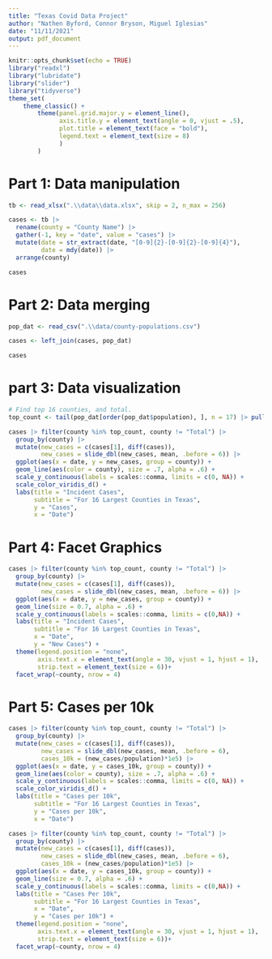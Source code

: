 ```yaml
---
title: "Texas Covid Data Project"
author: "Nathen Byford, Connor Bryson, Miguel Iglesias"
date: "11/11/2021"
output: pdf_document
---
```


```r
knitr::opts_chunk$set(echo = TRUE)
library("readxl")
library("lubridate")
library("slider")
library("tidyverse")
theme_set(
    theme_classic() +
        theme(panel.grid.major.y = element_line(),
              axis.title.y = element_text(angle = 0, vjust = .5),
              plot.title = element_text(face = "bold"),
              legend.text = element_text(size = 8)
              )
        )
```

# Part 1: Data manipulation

```r
tb <- read_xlsx(".\\data\\data.xlsx", skip = 2, n_max = 256)

cases <- tb |> 
  rename(county = "County Name") |> 
  gather(-1, key = "date", value = "cases") |> 
  mutate(date = str_extract(date, "[0-9]{2}-[0-9]{2}-[0-9]{4}"),
         date = mdy(date)) |> 
  arrange(county)

cases
```

# Part 2: Data merging

```r
pop_dat <- read_csv(".\\data/county-populations.csv")

cases <- left_join(cases, pop_dat)

cases
```

# part 3: Data visualization

```r
# Find top 16 counties, and total.
top_count <- tail(pop_dat[order(pop_dat$population), ], n = 17) |> pull(county)

cases |> filter(county %in% top_count, county != "Total") |> 
  group_by(county) |> 
  mutate(new_cases = c(cases[1], diff(cases)),
         new_cases = slide_dbl(new_cases, mean, .before = 6)) |> 
  ggplot(aes(x = date, y = new_cases, group = county)) +
  geom_line(aes(color = county), size = .7, alpha = .6) +
  scale_y_continuous(labels = scales::comma, limits = c(0, NA)) +
  scale_color_viridis_d() +
  labs(title = "Incident Cases", 
       subtitle = "For 16 Largest Counties in Texas",
       y = "Cases",
       x = "Date")
```

# Part 4: Facet Graphics

```r
cases |> filter(county %in% top_count, county != "Total") |> 
  group_by(county) |> 
  mutate(new_cases = c(cases[1], diff(cases)),
         new_cases = slide_dbl(new_cases, mean, .before = 6)) |> 
  ggplot(aes(x = date, y = new_cases, group = county)) +
  geom_line(size = 0.7, alpha = .6) +
  scale_y_continuous(labels = scales::comma, limits = c(0,NA)) +
  labs(title = "Incident Cases", 
       subtitle = "For 16 Largest Counties in Texas", 
       x = "Date",
       y = "New Cases") +
  theme(legend.position = "none", 
        axis.text.x = element_text(angle = 30, vjust = 1, hjust = 1),
        strip.text = element_text(size = 6))+
  facet_wrap(~county, nrow = 4)


```

# Part 5: Cases per 10k

```r
cases |> filter(county %in% top_count, county != "Total") |> 
  group_by(county) |> 
  mutate(new_cases = c(cases[1], diff(cases)),
         new_cases = slide_dbl(new_cases, mean, .before = 6),
         cases_10k = (new_cases/population)*1e5) |> 
  ggplot(aes(x = date, y = cases_10k, group = county)) +
  geom_line(aes(color = county), size = .7, alpha = .6) +
  scale_y_continuous(labels = scales::comma, limits = c(0, NA)) +
  scale_color_viridis_d() +
  labs(title = "Cases per 10k", 
       subtitle = "For 16 Largest Counties in Texas",
       y = "Cases per 10k",
       x = "Date")
```

```r
cases |> filter(county %in% top_count, county != "Total") |> 
  group_by(county) |> 
  mutate(new_cases = c(cases[1], diff(cases)),
         new_cases = slide_dbl(new_cases, mean, .before = 6),
         cases_10k = (new_cases/population)*1e5) |> 
  ggplot(aes(x = date, y = cases_10k, group = county)) +
  geom_line(size = 0.7, alpha = .6) +
  scale_y_continuous(labels = scales::comma, limits = c(0,NA)) +
  labs(title = "Cases Per 10k", 
       subtitle = "For 16 Largest Counties in Texas", 
       x = "Date",
       y = "Cases per 10k") +
  theme(legend.position = "none", 
        axis.text.x = element_text(angle = 30, vjust = 1, hjust = 1),
        strip.text = element_text(size = 6))+
  facet_wrap(~county, nrow = 4)
```



